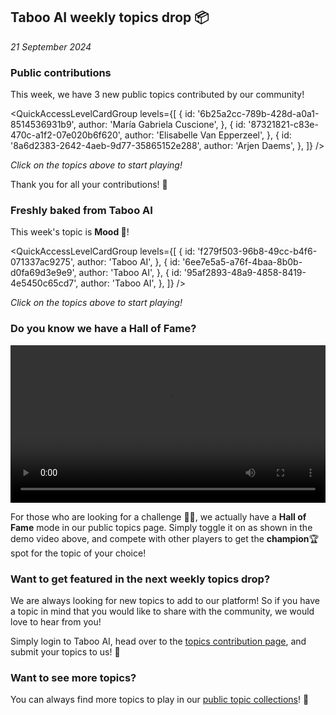 
## Taboo AI weekly topics drop 📦

_21 September 2024_

### Public contributions

This week, we have 3 new public topics contributed by our community!

<QuickAccessLevelCardGroup
  levels={[
    {
      id: '6b25a2cc-789b-428d-a0a1-8514536931b9',
      author: 'María Gabriela Cuscione',
    },
    {
      id: '87321821-c83e-470c-a1f2-07e020b6f620',
      author: 'Elisabelle Van Epperzeel',
    },
    {
      id: '8a6d2383-2642-4aeb-9d77-35865152e288',
      author: 'Arjen Daems',
    },
  ]}
/>

_Click on the topics above to start playing!_

Thank you for all your contributions! 🤩

### Freshly baked from Taboo AI

This week's topic is **Mood 🌚**!

<QuickAccessLevelCardGroup
  levels={[
    {
      id: 'f279f503-96b8-49cc-b4f6-071337ac9275',
      author: 'Taboo AI',
    },
    {
      id: '6ee7e5a5-a76f-4baa-8b0b-d0fa69d3e9e9',
      author: 'Taboo AI',
    },
    {
      id: '95af2893-48a9-4858-8419-4e5450c65cd7',
      author: 'Taboo AI',
    },
  ]}
/>

_Click on the topics above to start playing!_

### Do you know we have a **Hall of Fame**?

<video width='100%' controls loop>
  <source src='/videos/hall-of-fame.mp4' type='video/mp4' />
  Your browser does not support the video tag.
</video>

For those who are looking for a challenge 🥷🏻, we actually have a **Hall of Fame** mode in our public topics page. Simply toggle it on as shown in the demo video above, and compete with other players to get the **champion**🏆 spot for the topic of your choice!

### Want to get featured in the next weekly topics drop?

We are always looking for new topics to add to our platform! So if you have a topic in mind that you would like to share with the community, we would love to hear from you!

Simply login to Taboo AI, head over to the [topics contribution page](/add-level), and submit your topics to us! 🚀

### Want to see more topics?

You can always find more topics to play in our [public topic collections](/levels)! 🌟
